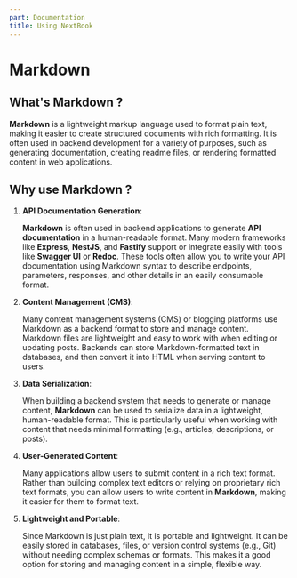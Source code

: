 ```yaml
---
part: Documentation
title: Using NextBook
---
```


# Markdown

## What's Markdown ?

**Markdown** is a lightweight markup language used to format plain text, making it easier to create structured documents with rich formatting. It is often used in backend development for a variety of purposes, such as generating documentation, creating readme files, or rendering formatted content in web applications.

## Why use Markdown ?
1. **API Documentation Generation**:

   **Markdown** is often used in backend applications to generate **API documentation** in a human-readable format. Many modern frameworks like **Express**, **NestJS**, and **Fastify** support or integrate easily with tools like **Swagger UI** or **Redoc**. These tools often allow you to write your API documentation using Markdown syntax to describe endpoints, parameters, responses, and other details in an easily consumable format.

2. **Content Management (CMS)**:

   Many content management systems (CMS) or blogging platforms use Markdown as a backend format to store and manage content. Markdown files are lightweight and easy to work with when editing or updating posts. Backends can store Markdown-formatted text in databases, and then convert it into HTML when serving content to users.

3. **Data Serialization**:

   When building a backend system that needs to generate or manage content, **Markdown** can be used to serialize data in a lightweight, human-readable format. This is particularly useful when working with content that needs minimal formatting (e.g., articles, descriptions, or posts).

4. **User-Generated Content**:

   Many applications allow users to submit content in a rich text format. Rather than building complex text editors or relying on proprietary rich text formats, you can allow users to write content in **Markdown**, making it easier for them to format text.

5. **Lightweight and Portable**:

   Since Markdown is just plain text, it is portable and lightweight. It can be easily stored in databases, files, or version control systems (e.g., Git) without needing complex schemas or formats. This makes it a good option for storing and managing content in a simple, flexible way.